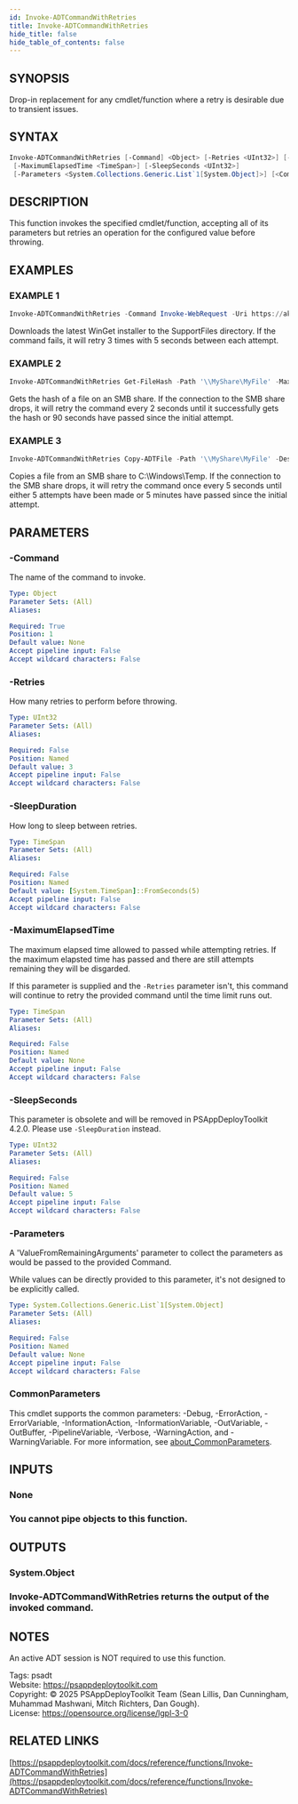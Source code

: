 ```yaml
---
id: Invoke-ADTCommandWithRetries
title: Invoke-ADTCommandWithRetries
hide_title: false
hide_table_of_contents: false
---
```


## SYNOPSIS

Drop-in replacement for any cmdlet/function where a retry is desirable due to transient issues.

## SYNTAX

```powershell
Invoke-ADTCommandWithRetries [-Command] <Object> [-Retries <UInt32>] [-SleepDuration <TimeSpan>]
 [-MaximumElapsedTime <TimeSpan>] [-SleepSeconds <UInt32>]
 [-Parameters <System.Collections.Generic.List`1[System.Object]>] [<CommonParameters>]
```

## DESCRIPTION

This function invokes the specified cmdlet/function, accepting all of its parameters but retries an operation for the configured value before throwing.

## EXAMPLES

### EXAMPLE 1

```powershell
Invoke-ADTCommandWithRetries -Command Invoke-WebRequest -Uri https://aka.ms/getwinget -OutFile "$($adtSession.DirSupportFiles)\Microsoft.DesktopAppInstaller_8wekyb3d8bbwe.msixbundle"
```

Downloads the latest WinGet installer to the SupportFiles directory.
If the command fails, it will retry 3 times with 5 seconds between each attempt.

### EXAMPLE 2

```powershell
Invoke-ADTCommandWithRetries Get-FileHash -Path '\\MyShare\MyFile' -MaximumElapsedTime (New-TimeSpan -Seconds 90) -SleepDuration (New-TimeSpan -Seconds 1)
```

Gets the hash of a file on an SMB share.
If the connection to the SMB share drops, it will retry the command every 2 seconds until it successfully gets the hash or 90 seconds have passed since the initial attempt.

### EXAMPLE 3

```powershell
Invoke-ADTCommandWithRetries Copy-ADTFile -Path '\\MyShare\MyFile' -Destination 'C:\Windows\Temp' -Retries 5 -MaximumElapsedTime (New-TimeSpan -Minutes 5)
```

Copies a file from an SMB share to C:\Windows\Temp.
If the connection to the SMB share drops, it will retry the command once every 5 seconds until either 5 attempts have been made or 5 minutes have passed since the initial attempt.

## PARAMETERS

### -Command

The name of the command to invoke.

```yaml
Type: Object
Parameter Sets: (All)
Aliases:

Required: True
Position: 1
Default value: None
Accept pipeline input: False
Accept wildcard characters: False
```

### -Retries

How many retries to perform before throwing.

```yaml
Type: UInt32
Parameter Sets: (All)
Aliases:

Required: False
Position: Named
Default value: 3
Accept pipeline input: False
Accept wildcard characters: False
```

### -SleepDuration

How long to sleep between retries.

```yaml
Type: TimeSpan
Parameter Sets: (All)
Aliases:

Required: False
Position: Named
Default value: [System.TimeSpan]::FromSeconds(5)
Accept pipeline input: False
Accept wildcard characters: False
```

### -MaximumElapsedTime

The maximum elapsed time allowed to passed while attempting retries.
If the maximum elapsted time has passed and there are still attempts remaining they will be disgarded.

If this parameter is supplied and the `-Retries` parameter isn't, this command will continue to retry the provided command until the time limit runs out.

```yaml
Type: TimeSpan
Parameter Sets: (All)
Aliases:

Required: False
Position: Named
Default value: None
Accept pipeline input: False
Accept wildcard characters: False
```

### -SleepSeconds

This parameter is obsolete and will be removed in PSAppDeployToolkit 4.2.0.
Please use `-SleepDuration` instead.

```yaml
Type: UInt32
Parameter Sets: (All)
Aliases:

Required: False
Position: Named
Default value: 5
Accept pipeline input: False
Accept wildcard characters: False
```

### -Parameters

A 'ValueFromRemainingArguments' parameter to collect the parameters as would be passed to the provided Command.

While values can be directly provided to this parameter, it's not designed to be explicitly called.

```yaml
Type: System.Collections.Generic.List`1[System.Object]
Parameter Sets: (All)
Aliases:

Required: False
Position: Named
Default value: None
Accept pipeline input: False
Accept wildcard characters: False
```

### CommonParameters

This cmdlet supports the common parameters: -Debug, -ErrorAction, -ErrorVariable, -InformationAction, -InformationVariable, -OutVariable, -OutBuffer, -PipelineVariable, -Verbose, -WarningAction, and -WarningVariable. For more information, see [about_CommonParameters](http://go.microsoft.com/fwlink/?LinkID=113216).

## INPUTS

### None

### You cannot pipe objects to this function.
## OUTPUTS

### System.Object

### Invoke-ADTCommandWithRetries returns the output of the invoked command.
## NOTES
An active ADT session is NOT required to use this function.

Tags: psadt<br />
Website: https://psappdeploytoolkit.com<br />
Copyright: © 2025 PSAppDeployToolkit Team (Sean Lillis, Dan Cunningham, Muhammad Mashwani, Mitch Richters, Dan Gough).<br />
License: https://opensource.org/license/lgpl-3-0

## RELATED LINKS

[https://psappdeploytoolkit.com/docs/reference/functions/Invoke-ADTCommandWithRetries](https://psappdeploytoolkit.com/docs/reference/functions/Invoke-ADTCommandWithRetries)
